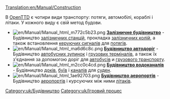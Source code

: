 [[Translation:en/Manual/Construction]]
{{uk/Manual/Зміст}}


В [[uk/Manual/Main Page|OpenTTD]] є чотири види транспорту: потяги, автомобілі, кораблі і літаки. У кожного виду є свій метод будови.


*[[File:en/Manual/Manual html m772c5b23.png]] '''[[en/Manual/Railway construction|Залізничне будівництво]]''' - Будівництво [[en/Manual/Railway station|залізничних станцій]], прокладка [[en/Manual/Building tracks|залізничних колій]], а також встановлення [[en/Manual/Signals|керуючих сигналів]] для [[en/Manual/Trains|потягів]].
*[[File:en/Manual/Manual html ma6d6c8c.png]] '''[[en/Manual/Roadway construction|Будівництво автодоріг]]''' - Будівництво [[en/Manual/Loading Bays|автобусних зупинок]] і [[en/Manual/Loading Bays|грузових терміналів]], а також їх з'єднання за допомогою доріг для [[en/Manual/Base Set/Road Vehicles/Buses|автобусів]] и [[en/Manual/Road vehicles|грузового транспорту]].
*[[File:en/Manual/Manual html m2cc0c4cd.png]] '''[[en/Manual/Waterway construction|Будівництво водоканалів]]''' - Будівництво [[en/Manual/Water Transport Tiles|доків]], [[en/Manual/Waypoints|буїв]] і [[en/Manual/Water Transport Tiles|каналів]] для [[en/Manual/Ships|суден]].
*[[File:en/Manual/Manual html 1ae92703.png]] '''[[en/Manual/Airport construction|Будівництво аеропортів]]''' - Будівництво [[en/Manual/Airports|аеропортів]] і курсуючих між ними [[en/Manual/Aircraft|літаків]].

[[Category:uk/Будівництво]]
[[Category:uk/Ігровий процес]]